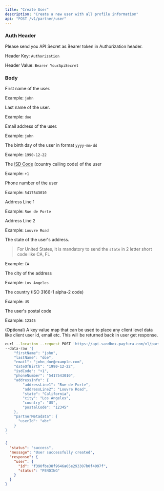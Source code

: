 ```yaml
---
title: "Create User"
description: "Create a new user with all profile information"
api: "POST /v1/partner/user"
---
```



### Auth Header

Please send you API Secret as Bearer token in Authorization header.

Header Key: `Authorization`

Header Value: `Bearer YourApiSecret`

### Body

<Param body="firstName" type="string" required>

First name of the user.

Example: `john`

</Param>

<Param body="lastName" type="string" required>

Last name of the user.

Example: `doe`

</Param>

<Param body="email" type="string" required>

Email address of the user.

Example: `john`

</Param>

<Param body="dateOfBirth" type="string" required>

The birth day of the user in format `yyyy-mm-dd`

Example: `1990-12-22`

</Param>

<Param body="isdCode" type="string" required>

The [ISD Code](https://www.indyatour.com/directory/isd-code) (country calling code) of the user

Example: `+1`

</Param>

<Param body="phoneNumber" type="string" required>

Phone number of the user

Example: `5417543010`

</Param>

<Param body="addressInfo" type="object" required>

<Expandable title="Toggle object">

<Param body="addressLine1" type="string" required>

Address Line 1

Example: `Rue de Forte`

</Param>

<Param body="addressLine2" type="string">

Address Line 2

Example: `Louvre Road`

</Param>

<Param body="state" type="string" required>

The state of the user's address.

> For United States, it is mandatory to send the `state` in 2 letter short code like CA, FL

Example: `CA`

</Param>

<Param body="city" type="string" required>

The city of the address

Example: `Los Angeles`

</Param>

<Param body="country" type="string" required>

The country (ISO 3166-1 alpha-2 code)

Example: `US`

</Param>

<Param body="postalCode" type="string" required>

The user's postal code

Example: `12345`

</Param>

</Expandable>

</Param>

<Param body="partnerMetadata" type="object">

(Optional) A key value map that can be used to place any client level data like client user id, email etc. This will be returned back in user get response.

</Param>

<RequestExample>

```bash Request Example
curl --location --request POST 'https://api-sandbox.payfura.com/v1/partner/user' \
--data-raw '{
    "firstName": "john",
    "lastName": "doe",
    "email": "john_doe@example.com",
    "dateOfBirth": "1990-12-22",
    "isdCode": "+1",
    "phoneNumber": "5417543010",
    "addressInfo": {
        "addressLine1": "Rue de Forte",
        "addressLine2": "Louvre Road",
        "state": "California",
        "city": "Los Angeles",
        "country": "US",
        "postalCode": "12345"
    },
    "partnerMetadata": {
      "userId": "abc"
    }
}
'
```

</RequestExample>

<ResponseExample>

```json Body
{
  "status": "success",
  "message": "User successfully created",
  "response": {
    "user": {
      "id": "f390fbe38f9646a05e293307b0f4097f",
      "status": "PENDING"
    }
  }
}
```

</ResponseExample>